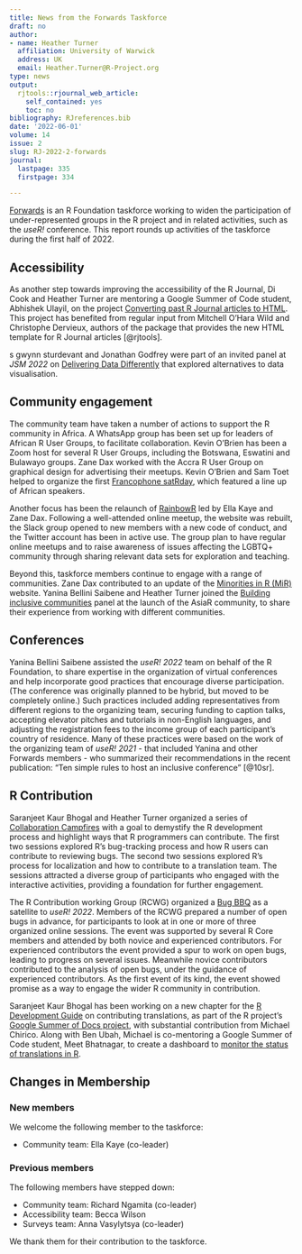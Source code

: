 ```yaml
---
title: News from the Forwards Taskforce
draft: no
author:
- name: Heather Turner
  affiliation: University of Warwick
  address: UK
  email: Heather.Turner@R-Project.org
type: news
output:
  rjtools::rjournal_web_article:
    self_contained: yes
    toc: no
bibliography: RJreferences.bib
date: '2022-06-01'
volume: 14
issue: 2
slug: RJ-2022-2-forwards
journal:
  lastpage: 335
  firstpage: 334

---
```





[Forwards](https://forwards.github.io/) is an R Foundation taskforce working to widen the participation of under-represented groups in the R project and in related activities, such as the *useR!* conference. This report rounds up activities of the taskforce during the first half of 2022.

## Accessibility

[//]: # (copy-editor: "s gwynn sturdevant" is the correct name and should not be edited)

As another step towards improving the accessibility of the R Journal, Di Cook and Heather Turner are mentoring a Google Summer of Code student, Abhishek Ulayil, on the project [Converting past R Journal articles to HTML](https://github.com/rstats-gsoc/gsoc2022/wiki/Converting-past-R-Journal-articles-to-HTML). This project has benefited from regular input from Mitchell O'Hara Wild and Christophe Dervieux, authors of the \pkg{rjtools} package that provides the new HTML template for R Journal articles [@rjtools].

s gwynn sturdevant and Jonathan Godfrey were part of an invited panel at *JSM 2022* on [Delivering Data Differently](https://ww2.amstat.org/meetings/jsm/2022/onlineprogram/AbstractDetails.cfm?abstractid=319247) that explored alternatives to data visualisation.

## Community engagement

The community team have taken a number of actions to support the R community in Africa. A WhatsApp group has been set up for leaders of African R User Groups, to facilitate collaboration. Kevin O'Brien has been a Zoom host for several R User Groups, including the Botswana, Eswatini and Bulawayo groups. Zane Dax worked with the Accra R User Group on graphical design for advertising their meetups. Kevin O’Brien and Sam Toet helped to organize the first [Francophone satRday](https://satrdays.org/blog/2022/07/20/2022-francophone/), which featured a line up of African speakers.

Another focus has been the relaunch of [RainbowR](https://rainbowr.netlify.app/) led by Ella Kaye and Zane Dax. Following a well-attended online meetup, the website was rebuilt, the Slack group opened to new members with a new code of conduct, and the Twitter account has been in active use. The group plan to have regular online meetups and to raise awareness of issues affecting the LGBTQ+ community through sharing relevant data sets for exploration and teaching.

Beyond this, taskforce members continue to engage with a range of communities. Zane Dax contributed to an update of the [Minorities in R (MiR)](https://mircommunity.com/about/) website. Yanina Bellini Saibene and Heather Turner joined the [Building inclusive communities](https://github.com/AsiaR-community/2022-inclusive_communities) panel at the launch of the AsiaR community, to share their experience from working with different communities.

## Conferences

Yanina Bellini Saibene assisted the *useR! 2022* team on behalf of the R Foundation, to share expertise in the organization of virtual conferences and help incorporate good practices that encourage diverse participation. (The conference was originally planned to be hybrid, but moved to be completely online.) Such practices included adding representatives from different regions to the organizing team, securing funding to caption talks, accepting elevator pitches and tutorials in non-English languages, and adjusting the registration fees to the income group of each participant's country of residence. Many of these practices were based on the work of the organizing team of *useR! 2021* - that included Yanina and other Forwards members - who summarized their recommendations in the recent publication: "Ten simple rules to host an inclusive conference" [@10sr].

## R Contribution

Saranjeet Kaur Bhogal and Heather Turner organized a series of [Collaboration Campfires](https://contributor.r-project.org/events/collaboration-campfires) with a goal to demystify the R development process and highlight ways that R programmers can contribute. The first two sessions explored R's bug-tracking process and how R users can contribute to reviewing bugs. The second two sessions explored R's process for localization and how to contribute to a translation team. The sessions attracted a diverse group of participants who engaged with the interactive activities, providing a foundation for further engagement.

The R Contribution working Group (RCWG) organized a [Bug BBQ](https://contributor.r-project.org/events/bug-bbq) as a satellite to *useR! 2022*. Members of the RCWG prepared a number of open bugs in advance, for participants to look at in one or more of three organized online sessions. The event was supported by several R Core members and attended by both novice and experienced contributors. For experienced contributors the event provided a spur to work on open bugs, leading to progress on several issues. Meanwhile novice contributors contributed to the analysis of open bugs, under the guidance of experienced contributors. As the first event of its kind, the event showed promise as a way to engage the wider R community in contribution.

Saranjeet Kaur Bhogal has been working on a new chapter for the [R Development Guide](https://contributor.r-project.org/rdevguide/) on contributing translations, as part of the R project's [Google Summer of Docs project](https://github.com/rstats-gsod/gsod2022/wiki/GSOD-2022-Proposal), with substantial contribution from Michael Chirico. Along with Ben Ubah, Michael is co-mentoring a Google Summer of Code student, Meet Bhatnagar, to create a dashboard to [monitor the status of translations in R](https://github.com/rstats-gsoc/gsoc2022/wiki/Track-R-Translations-Status).

## Changes in Membership

### New members

We welcome the following member to the taskforce:

 - Community team: Ella Kaye (co-leader)

### Previous members

The following members have stepped down:

 * Community team: Richard Ngamita (co-leader)
 * Accessibility team: Becca Wilson
 * Surveys team: Anna Vasylytsya (co-leader)  

\noindent We thank them for their contribution to the taskforce.
